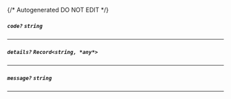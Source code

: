 {/* Autogenerated DO NOT EDIT  */}
##### `code?` *`string`*

---
##### `details?` *`Record<string, *any*>`*

---
##### `message?` *`string`*

---
